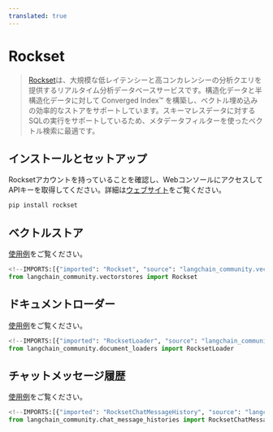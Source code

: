 ```yaml
---
translated: true
---
```


# Rockset

>[Rockset](https://rockset.com/product/)は、大規模な低レイテンシーと高コンカレンシーの分析クエリを提供するリアルタイム分析データベースサービスです。構造化データと半構造化データに対して Converged Index™ を構築し、ベクトル埋め込みの効率的なストアをサポートしています。スキーマレスデータに対するSQLの実行をサポートしているため、メタデータフィルターを使ったベクトル検索に最適です。

## インストールとセットアップ

Rocksetアカウントを持っていることを確認し、WebコンソールにアクセスしてAPIキーを取得してください。詳細は[ウェブサイト](https://rockset.com/docs/rest-api/)をご覧ください。

```bash
pip install rockset
```

## ベクトルストア

[使用例](/docs/integrations/vectorstores/rockset)をご覧ください。

```python
<!--IMPORTS:[{"imported": "Rockset", "source": "langchain_community.vectorstores", "docs": "https://api.python.langchain.com/en/latest/vectorstores/langchain_community.vectorstores.rocksetdb.Rockset.html", "title": "Rockset"}]-->
from langchain_community.vectorstores import Rockset
```

## ドキュメントローダー

[使用例](/docs/integrations/document_loaders/rockset)をご覧ください。

```python
<!--IMPORTS:[{"imported": "RocksetLoader", "source": "langchain_community.document_loaders", "docs": "https://api.python.langchain.com/en/latest/document_loaders/langchain_community.document_loaders.rocksetdb.RocksetLoader.html", "title": "Rockset"}]-->
from langchain_community.document_loaders import RocksetLoader
```

## チャットメッセージ履歴

[使用例](/docs/integrations/memory/rockset_chat_message_history)をご覧ください。

```python
<!--IMPORTS:[{"imported": "RocksetChatMessageHistory", "source": "langchain_community.chat_message_histories", "docs": "https://api.python.langchain.com/en/latest/chat_message_histories/langchain_community.chat_message_histories.rocksetdb.RocksetChatMessageHistory.html", "title": "Rockset"}]-->
from langchain_community.chat_message_histories import RocksetChatMessageHistory
```
